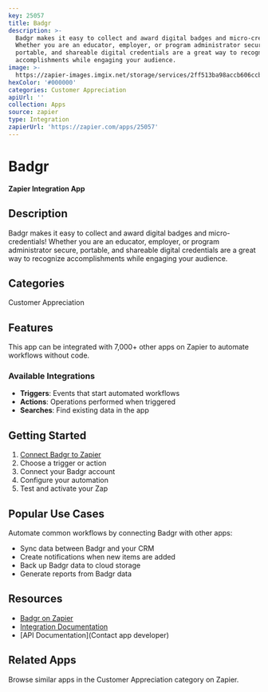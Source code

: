 ```yaml
---
key: 25057
title: Badgr
description: >-
  Badgr makes it easy to collect and award digital badges and micro-credentials!
  Whether you are an educator, employer, or program administrator secure,
  portable, and shareable digital credentials are a great way to recognize
  accomplishments while engaging your audience.
image: >-
  https://zapier-images.imgix.net/storage/services/2ff513ba98accb606ccbecfeef8f00c6.png?auto=format%2Ccompress&ixlib=python-3.0.0&q=50
hexColor: '#000000'
categories: Customer Appreciation
apiUrl: ''
collection: Apps
source: zapier
type: Integration
zapierUrl: 'https://zapier.com/apps/25057'
---
```

# Badgr

**Zapier Integration App**

## Description

Badgr makes it easy to collect and award digital badges and micro-credentials! Whether you are an educator, employer, or program administrator secure, portable, and shareable digital credentials are a great way to recognize accomplishments while engaging your audience.

## Categories

Customer Appreciation

## Features

This app can be integrated with 7,000+ other apps on Zapier to automate workflows without code.

### Available Integrations

- **Triggers**: Events that start automated workflows
- **Actions**: Operations performed when triggered
- **Searches**: Find existing data in the app

## Getting Started

1. [Connect Badgr to Zapier](https://zapier.com/apps/25057)
2. Choose a trigger or action
3. Connect your Badgr account
4. Configure your automation
5. Test and activate your Zap

## Popular Use Cases

Automate common workflows by connecting Badgr with other apps:

- Sync data between Badgr and your CRM
- Create notifications when new items are added
- Back up Badgr data to cloud storage
- Generate reports from Badgr data

## Resources

- [Badgr on Zapier](https://zapier.com/apps/25057)
- [Integration Documentation](https://zapier.com/apps/25057/integrations)
- [API Documentation](Contact app developer)

## Related Apps

Browse similar apps in the Customer Appreciation category on Zapier.
